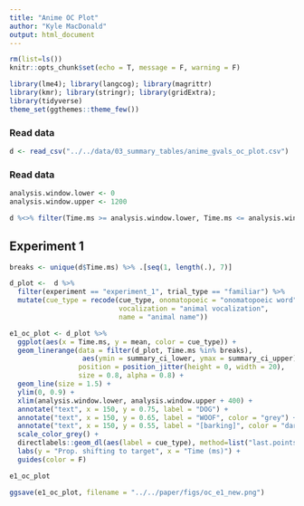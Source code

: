 ```yaml
---
title: "Anime OC Plot"
author: "Kyle MacDonald"
output: html_document
---
```


```r
rm(list=ls())
knitr::opts_chunk$set(echo = T, message = F, warning = F)
```

```r
library(lme4); library(langcog); library(magrittr)
library(kmr); library(stringr); library(gridExtra); 
library(tidyverse)
theme_set(ggthemes::theme_few())
```

### Read data

```r
d <- read_csv("../../data/03_summary_tables/anime_gvals_oc_plot.csv")
```

### Read data

```r
analysis.window.lower <- 0
analysis.window.upper <- 1200

d %<>% filter(Time.ms >= analysis.window.lower, Time.ms <= analysis.window.upper)
```

## Experiment 1

```r
breaks <- unique(d$Time.ms) %>% .[seq(1, length(.), 7)]

d_plot <-  d %>% 
  filter(experiment == "experiment_1", trial_type == "familiar") %>% 
  mutate(cue_type = recode(cue_type, onomatopoeic = "onomatopoeic word",
                           vocalization = "animal vocalization",
                           name = "animal name"))

e1_oc_plot <- d_plot %>% 
  ggplot(aes(x = Time.ms, y = mean, color = cue_type)) +
  geom_linerange(data = filter(d_plot, Time.ms %in% breaks), 
                  aes(ymin = summary_ci_lower, ymax = summary_ci_upper),
                 position = position_jitter(height = 0, width = 20),
                 size = 0.8, alpha = 0.8) +
  geom_line(size = 1.5) +
  ylim(0, 0.9) +
  xlim(analysis.window.lower, analysis.window.upper + 400) +
  annotate("text", x = 150, y = 0.75, label = "DOG") +
  annotate("text", x = 150, y = 0.65, label = "WOOF", color = "grey") +
  annotate("text", x = 150, y = 0.55, label = "[barking]", color = "darkgrey") +
  scale_color_grey() +
  directlabels::geom_dl(aes(label = cue_type), method=list("last.points")) +
  labs(y = "Prop. shifting to target", x = "Time (ms)") +
  guides(color = F) 

e1_oc_plot
```

```r
ggsave(e1_oc_plot, filename = "../../paper/figs/oc_e1_new.png")
```

